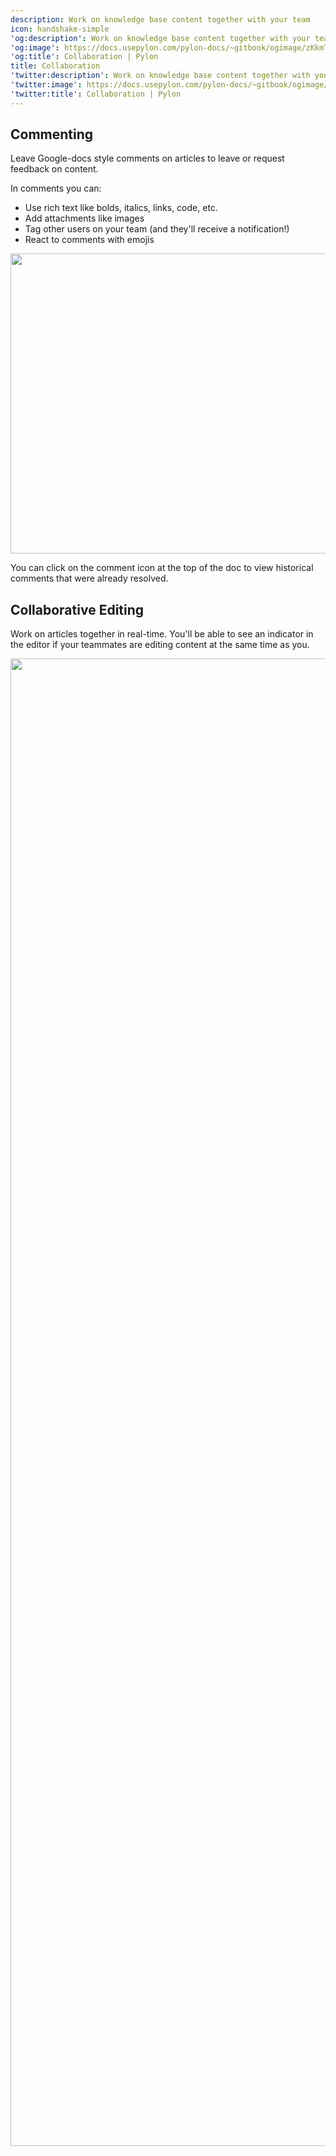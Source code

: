 ---
description: Work on knowledge base content together with your team
icon: handshake-simple
'og:description': Work on knowledge base content together with your team
'og:image': https://docs.usepylon.com/pylon-docs/~gitbook/ogimage/zKkmT2aBRvV0grgnon0E
'og:title': Collaboration | Pylon
title: Collaboration
'twitter:description': Work on knowledge base content together with your team
'twitter:image': https://docs.usepylon.com/pylon-docs/~gitbook/ogimage/zKkmT2aBRvV0grgnon0E
'twitter:title': Collaboration | Pylon
---
## Commenting

Leave Google-docs style comments on articles to leave or request feedback on content.

In comments you can:

* Use rich text like bolds, italics, links, code, etc.
* Add attachments like images
* Tag other users on your team (and they'll receive a notification!)
* React to comments with emojis

<Frame>
<img alt="" class="block" data-testid="zoom-image" fetchpriority="high" height="480" sizes="(max-width: 640px) 400px, 768px" src="/gif/collab.gif" width="708"/>
</Frame>

You can click on the comment icon at the top of the doc to view historical comments that were already resolved.

## Collaborative Editing

Work on articles together in real-time. You'll be able to see an indicator in the editor if your teammates are editing content at the same time as you.

<Frame>
<img alt="" class="block" data-testid="zoom-image" fetchpriority="low" height="2380" loading="lazy" sizes="(max-width: 640px) 400px, 768px" src="/images/0d683995.png" width="3516"/>
</Frame>
